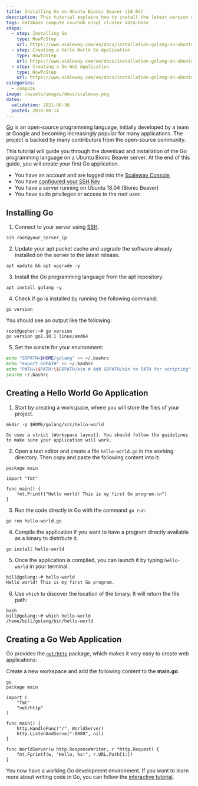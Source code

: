 ```yaml
---
title: Installing Go on Ubuntu Bionic Beaver (18.04)
description: This tutorial explains how to install the latest version of Go on a Ubuntu Bionic instance
tags: database compute couchdb nosql cluster data-base
steps:
  - step: Installing Go
    type: HowToStep
    url: https://www.scaleway.com/en/docs/installation-golang-on-ubuntu/#-Installing-Go
  - step: Creating a Hello World Go Application
    type: HowToStep
    url: https://www.scaleway.com/en/docs/installation-golang-on-ubuntu/#-Creating-a-Hello-World-Go-Application
  - step: Creating a Go Web Application
    type: HowToStep
    url: https://www.scaleway.com/en/docs/installation-golang-on-ubuntu/#-Creating-a-Go-Web-Application
categories:
  - compute
image: /assets/images/docs/scaleway.png
dates:
  validation: 2021-06-30
  posted: 2018-08-14
---
```


[Go](https://golang.org) is an open-source programming language, initially developed by a team at Google and becoming increasingly popular for many applications. The project is backed by many contributors from the open-source community.

This tutorial will guide you through the download and installation of the Go programming language on a Ubuntu Bionic Beaver server. At the end of this guide, you will create your first Go application.

<Message type="requirement">

  - You have an account and are logged into the [Scaleway Console](https://console.scaleway.com)
  - You have [configured your SSH Key](/console/my-project/how-to/create-ssh-key/)
  - You have a server running on Ubuntu 18.04 (Bionic Beaver)
  - You have sudo privileges or access to the root user.

</Message>

## Installing Go

1. Connect to your server using [SSH](/compute/Instances/how-to/connect-to-instance/).

  ```
  ssh root@your_server_ip
  ```

2. Update your apt packet cache and upgrade the software already installed on the server to the latest release.

  ```
  apt update && apt upgrade -y
  ```

3. Install the Go programming language from the apt repository:

  ```
  apt install golang -y
  ```

4. Check if go is installed by running the following command:

  ```
  go version
  ```

  You should see an output like the following:

  ```
  root@gopher:~# go version
  go version go1.10.1 linux/amd64
  ```

5. Set the `GOPATH` for your environment:

  ```bash
  echo "GOPATH=$HOME/golang" >> ~/.bashrc
  echo "export GOPATH" >> ~/.bashrc
  echo "PATH=\$PATH:\$GOPATH/bin # Add GOPATH/bin to PATH for scripting" >> ~/.bashrc
  source ~/.bashrc
  ```

## Creating a Hello World Go Application

1. Start by creating a workspace, where you will store the files of your project.

  ```
  mkdir -p $HOME/golang/src/hello-world
  ```
  <Message type="note">

    Go uses a strict [Workspace layout]. You should follow the guidelines to make sure your application will work.

  </Message>

2. Open a text editor and create a file `hello-world.go` in the working directory. Then copy and paste the following content into it:

  ```golang
  package main

  import "fmt"

  func main() {
      fmt.Printf("Hello world! This is my first Go program.\n")
  }
  ```

3. Run the code directly in Go with the command `go run`:

  ```
  go run hello-world.go
  ```

4. Compile the application if you want to have a program directly available as a binary to distribute it. 

  ```
  go install hello-world
  ```

5. Once the application is compiled, you can launch it by typing `hello-world` in your terminal.

  ```bash
  bill@golang:~# hello-world
  Hello world! This is my first Go program.
  ```

6. Use `which` to discover the location of the binary. It will return the file path:

  ```
  bash
  bill@golang:~# which hello-world
  /home/bill/golang/bin/hello-world
  ```

## Creating a Go Web Application

Go provides the [`net/http`](https://golang.org/pkg/net/http/) package, which makes it very easy to create web applications:

Create a new workspace and add the following content to the **main.go**.

```
go
package main

import (
    "fmt"
    "net/http"
)

func main() {
    http.HandleFunc("/", WorldServer)
    http.ListenAndServe(":8080", nil)
}

func WorldServer(w http.ResponseWriter, r *http.Request) {
    fmt.Fprintf(w, "Hello, %s!", r.URL.Path[1:])
}
```

You now have a working Go development environment. If you want to learn more about writing code in Go, you can follow the [interactive tutorial](https://tour.golang.org/).
